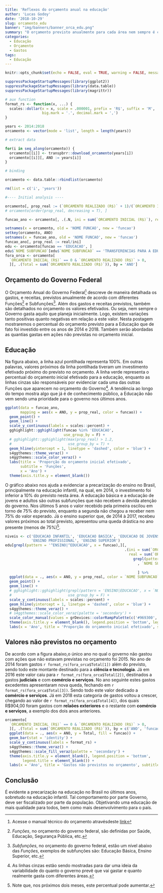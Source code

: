 ```yaml
---
title: 'Reflexos do orçamento anual na educação'
author: 'Lucas Godoy'
date: '2018-10-29'
slug: orcamento_edu
banner: "img/banners/banner_orca_edu.png"
summary: "O orçamento previsto anualmente para cada área nem sempre é condizente com o orçamento realizado de fato. Neste post enfatizamos tais diferenças na educação."
categories:
  - Educação
  - Orçamento
  - Gastos
tags:
  - Educação
---
```


```r
knitr::opts_chunk$set(echo = FALSE, eval = TRUE, warning = FALSE, message = FALSE)
```

```r
suppressPackageStartupMessages(library(ggplot2))
suppressPackageStartupMessages(library(data.table))
suppressPackageStartupMessages(library(magrittr))

# aux function
format_rs <- function(x, ...) {
  scales::dollar(x = x, scale = .000001, prefix = 'R$', suffix = 'M', 
                 big.mark = '.', decimal.mark = ',')
}
```

```r

years <- 2014:2018
orcamento <- vector(mode = 'list', length = length(years))

# extract data

for(i in seq_along(orcamento)) {
  orcamento[[i]] <- transpbrr::download_orcamento(years[i])
  orcamento[[i]][, ANO := years[i]]
}

# binding

orcamento <- data.table::rbindlist(orcamento)

rm(list = c('i', 'years'))

#---- Initial analysis ----

orcamento[, prop_real := (`ORCAMENTO REALIZADO (R$)` + 1)/(`ORCAMENTO INICIAL (R$)` + 1)]
# orcamento[order(prop_real, decreasing = T), ]

funcao_ano <- orcamento[, .(.N, ini = sum(`ORCAMENTO INICIAL (R$)`), real = sum(`ORCAMENTO REALIZADO (R$)`)), by = c('NOME FUNCAO', 'ANO')]

setnames(x = orcamento, old = 'NOME FUNCAO', new = 'funcao')
setkey(orcamento, ANO)
setnames(x = funcao_ano, old = 'NOME FUNCAO', new = 'funcao')
funcao_ano[, prop_real := real/ini]
edu <- orcamento[funcao == 'EDUCACAO', ]
edu$`NOME SUBFUNCAO`[edu$`NOME SUBFUNCAO` == 'TRANSFERENCIAS PARA A EDUCACAO BASICA'] <- 'EDUCACAO BASICA'
fora_orca <- orcamento[
  `ORCAMENTO INICIAL (R$)` == 0 & `ORCAMENTO REALIZADO (R$)` > 0,
  ][, .(Total = sum(`ORCAMENTO REALIZADO (R$)`)), by = 'ANO']
```

## Orçamento do Governo Federal

O Orçamento Anual do Governo Federal[^1] descreve de maneira detalhada os gastos,
e receitas, previstos anualmente de acordo com diferentes Funções[^2] e Subfunções[^3]. 
Além dos gastos e receitas previstos, também são detalhados no orçamento os 
valores efetivados. Ou seja, nem sempre o Governo gasta aquilo que planeja 
inicialmente. Logo, existem variações tanto positivas quanto negativas em 
relação a este valor. Nesta postagem mostraremos o percentual do orçamento 
previsto para a Educação que de fato foi investido entre os anos de 2014 e 2018. 
Também serão abordadas as quantias gastas em ações não previstas no orçamento inicial.


[^1]: Acesse o manual técnico do orçamento atravésdeste [link](https://www1.siop.planejamento.gov.br/siopdoc/lib/exe/fetch.php/mto:pdf:mto_atual.pdf)
[^2]: _Funções_, no orçamento do governo federal, são definidas por Saúde, Educação, Segurança Pública, etc.
[^3]: _Subfunções_, no orçamento do governo federal, estão um nível abaixo das _Funções_, exemplos de subfunções são: Educação Básica, Ensino Superior, etc.

## Educação

Na figura abaixo, a linha azul pontilhada representa 100%. Em outras palavras,
valores próximos da linha pontilhada tiveram um investimento efetivado próximo
do previsto no orçamento. A linha verde representa o percentual do orçamento inicial
efetivado para a educação, enquanto as linhas cinzas são responsáveis por evidenciar
cada uma das outras Funções que aparecem no orçamento do Governo[^4]. A tendência ao
longo do tempo mostra algo que já é de conhecimento público, a Educação não vem sendo
uma prioridade para o governo nos últimos anos.

```r
ggplot(data = funcao_ano, 
       mapping = aes(x = ANO, y = prop_real, color = funcao)) +
  geom_point() +
  geom_line() +
  scale_y_continuous(labels = scales::percent) +
  gghighlight::gghighlight(funcao %in% 'EDUCACAO',
                           use_group_by = F) +
  # gghighlight::gghighlight(max(prop_real) > 1.2, 
  #                          use_group_by = T) +
  geom_hline(yintercept = 1, linetype = 'dashed', color = 'blue') +
  s4ggthemes::theme_veraz() +
  s4ggthemes::scale_color_veraz() +
  labs(title = 'Proporção do orçamento inicial efetivado', 
       subtitle = 'Funções',
       x = 'Ano') +
  theme(axis.title.y = element_blank())
``` 

[^4]: As linhas cinzas estão sendo mostradas para dar uma ideia da variabilidade do quanto o governo prevê que vai gastar e quanto realmente gasta com diferentes áreas.

O gráfico abaixo nos ajuda a evidenciar a precarização do ensino no Brasil,
principalmente na educação infantil, na qual, em 2014, o investimento foi inferior
a 10% do previsto nesta área. A educação básica e a educação de jovens e adultos
são outras subfunções que não recebem a devida atenção do governo. Nos
últimos 5 anos o valor recebido pela primeira oscilou em torno de 75% do previsto, enquanto
a segunda não chegou a receber nem 75% do valor esperado. Já o ensino 
superior que, de 2014 à 2017, recebeu valores próximos ao total previsto, apresentou uma queda 
drástica no ano presente (menos de 75%)[^5].

```r
niveis <- c('EDUCACAO INFANTIL', 'EDUCACAO BASICA', 'EDUCACAO DE JOVENS E ADULTOS',
            'ENSINO PROFISSIONAL', 'ENSINO SUPERIOR')
edu[grepl(pattern = '^ENSINO|^EDUCACAO', x = funcao),][, 
                                                       .(ini = sum(`ORCAMENTO INICIAL (R$)`), 
                                                         real = sum(`ORCAMENTO REALIZADO (R$)`)), by = c('NOME SUBFUNCAO', 'ANO')][,                                                                                                                           prop_real := real/ini                                                                                                                               ][order(prop_real, decreasing = T),][
                                                           grepl(pattern = 'ENSINO|EDUCACAO', x = `NOME SUBFUNCAO`),][
                                                             , `NOME SUBFUNCAO` := factor(x = `NOME SUBFUNCAO`, 
                                                                                          levels = niveis, ordered = T)
                                                             ] %>% 
  ggplot(data = ., aes(x = ANO, y = prop_real, color = `NOME SUBFUNCAO`)) +
  geom_point() +
  geom_line() +
  # gghighlight::gghighlight(grepl(pattern = 'ENSINO|EDUCACAO', x = `NOME SUBFUNCAO`),
  #                          use_group_by = F) +
  scale_y_continuous(labels = scales::percent) +
  geom_hline(yintercept = 1, linetype = 'dashed', color = 'blue') +
  s4ggthemes::theme_veraz() +
  # s4ggthemes::scale_color_veraz(palette = 'secondary') +
  scale_color_manual(values = grDevices::colorRampPalette(c('#969300', '#21ad14', '#000dc9'))(5)) +
  theme(axis.title.y = element_blank(), legend.position = 'bottom', legend.title = element_blank()) +
  labs(x = 'Ano', title = 'Proporção do orçamento inicial efetivado', subtitle = 'Subfunções')
```

[^5]: Note que, nos próximos dois meses, este percentual pode aumentar.

## Valores não previstos no orçamento

  De acordo com a figura abaixo,o único ano no qual o governo não gastou com ações
que não estavam previstas no orçamento foi 2015. No ano de 2014 foram gastos 
`r format_rs(fora_orca$Total[1])`
além do previsto, sendo todo este montante destinado para a **ciência e tecnologia**. Já em
2016 este valor caiu para `r format_rs(fora_orca$Total[2])`, destinados a
gastos **judiciais** e com **comércio e serviços**. No ano seguinte estes gastos excedentes
apresentaram nova queda, fechando em `r format_rs(fora_orca$Total[3])`. Sendo todo
este valor dedicado a **comércio e serviços**. Já em 2018 esta categoria de gastos voltou
a crescer, chegando ao valor de `r format_rs(fora_orca$Total[4])`, dos quais
R$904,00 foram gastos com **relaões exteriores** e o restante com **comércio e serviços**,
a exemplo dos dois anos anteriores.

```r
orcamento[
  `ORCAMENTO INICIAL (R$)` == 0 & `ORCAMENTO REALIZADO (R$)` > 0,
  ][, .(Total = sum(`ORCAMENTO REALIZADO (R$)`)), by = c('ANO', 'funcao')] %>% 
  ggplot(data = ., aes(x = ANO, y = Total, fill = funcao)) +
  geom_bar(stat = 'identity') +
  scale_y_continuous(labels = format_rs) +
  s4ggthemes::theme_veraz() +
  s4ggthemes::scale_fill_veraz(palette = 'secondary') +
  theme(axis.title.y = element_blank(), legend.position = 'bottom', 
        legend.title = element_blank()) +
  labs(x = 'Ano', title = 'Gastos não previstos no orçamento', subtitle = 'Funções')
```

## Conclusão

É evidente a precarização na educação no Brasil no últimos anos, sobretudo na
educação infantil. Tal comportamento por parte Governo, deve ser fiscalizado por
parte da população. Objetivando uma educação de mais qualidade para todos, bem
como mais desenvolvimento para o país.
